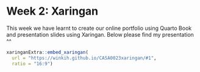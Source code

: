 # Week 2: Xaringan

This week we have learnt to create our online portfolio using Quarto Book and presentation slides using Xaringan. Below please find my presentation \^\^

```r
xaringanExtra::embed_xaringan(
  url = "https://winkih.github.io/CASA0023xaringan/#1",
  ratio = "16:9")

```
